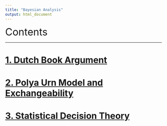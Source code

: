 ```yaml
---
title: "Bayesian Analysis"
output: html_document
---
```


<font size=6>Contents</font>

***

# [1. Dutch Book Argument](DutchBookArgument.html)

# [2. Polya Urn Model and Exchangeability](PolyaUrnModel.html)

# [3. Statistical Decision Theory](StatisticalDecisionTheory.html)

